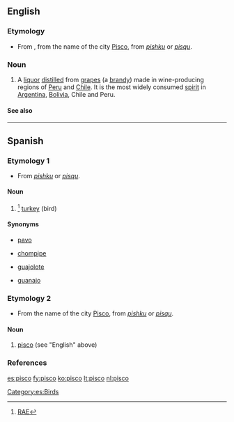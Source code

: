 ==English==

===Etymology===
* From {{Sp.}}, from the name of the city [[w:Pisco, Peru|Pisco]], from {{Quech.}} ''[[pishku]]'' or ''[[pisqu]]''.

===Noun===
{{en-noun}}

# A [[liquor]] [[distilled]] from [[grape]]s (a [[brandy]]) made in wine-producing regions of [[w:Peru|Peru]] and [[w:Chile|Chile]].  It is the most widely consumed [[spirit]] in [[w:Argentina|Argentina]], [[w:Bolivia|Bolivia]], Chile and Peru.

====See also====
{{projectlinks
|pedia}}

----

==Spanish==

===Etymology 1===
* From {{Quech.|es}} ''[[pishku]]'' or ''[[pisqu]]''.

====Noun====
{{es-noun-m}}

# {{context|Venezuela|Colombia}}<ref>[http://buscon.rae.es/draeI/SrvltConsulta?TIPO_BUS=3&LEMA=pisco RAE]</ref> [[turkey]] (bird)

====Synonyms====
* [[pavo]]
* {{italbrac|Mexico|Central America}} [[chompipe]] {{m}} 
* {{italbrac|Mexico|Central America}} [[guajolote]] {{m}}
* {{italbrac|Cuba}} [[guanajo]] {{m}}

[[Category:es:Birds]]

===Etymology 2===
* From the name of the city [[w:Pisco, Peru|Pisco]], from {{Quech.|es}} ''[[pishku]]'' or ''[[pisqu]]''.

====Noun====
{{es-noun-m}}

# [[#English|pisco]] (see "English" above)

===References===
<references />

[[es:pisco]]
[[fy:pisco]]
[[ko:pisco]]
[[lt:pisco]]
[[nl:pisco]]